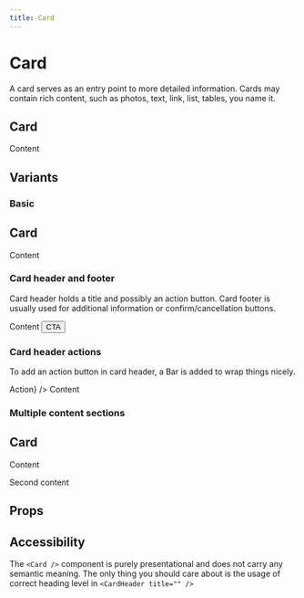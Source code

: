 ```yaml
---
title: Card
---
```


# Card

A card serves as an entry point to more detailed information. Cards may contain rich content, such as photos, text, link, list, tables, you name it.

<Card>
  <CardContent>
    <h2>Card</h2>
    <p>Content</p>
  </CardContent>
</Card>

## Variants

### Basic

<Preview>
  <Card>
    <CardContent>
      <h2>Card</h2>
      <p>Content</p>
    </CardContent>
  </Card>
</Preview>

### Card header and footer

Card header holds a title and possibly an action button. Card footer is usually used for additional information or confirm/cancellation buttons.

<Preview>
  <Card>
    <CardHeader title="Title" />
    <CardContent>Content</CardContent>
    <CardFooter>
      <Button type="primary">CTA</Button>
    </CardFooter>
  </Card>
</Preview>

### Card header actions

To add an action button in card header, a Bar is added to wrap things nicely.

<Preview>
  <Card>
    <CardHeader title="Title" actions={<Button>Action</Button>} />
    <CardContent>Content</CardContent>
  </Card>
</Preview>

### Multiple content sections

<Preview>
  <Card>
    <CardContent>
      <h2>Card</h2>
      <p>Content</p>
    </CardContent>
    <CardContent>
      <p>Second content</p>
    </CardContent>
  </Card>
</Preview>

## Props

<Props component={Card} />

<Props component={CardContent} />

<Props component={CardHeader} />

<Props component={CardFooter} />

## Accessibility

The `<Card />` component is purely presentational and does not carry any semantic meaning. The only thing you should care about is the usage of correct heading level in `<CardHeader title="" />`
